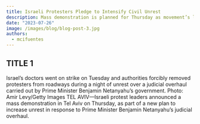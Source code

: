 ```yaml
---
title: Israeli Protesters Pledge to Intensify Civil Unrest
description: Mass demonstration is planned for Thursday as movement’s leaders say they are moving from ‘containment to offense’.
date: "2023-07-26"
image: /images/blog/blog-post-3.jpg
authors:
  - mcifuentes
---
```


## TITLE 1

Israel’s doctors went on strike on Tuesday and authorities forcibly removed protesters from roadways during a night of unrest over a judicial overhaul carried out by Prime Minister Benjamin Netanyahu’s government. Photo: Amir Levy/Getty Images
TEL AVIV—Israeli protest leaders announced a mass demonstration in Tel Aviv on Thursday, as part of a new plan to increase unrest in response to Prime Minister Benjamin Netanyahu’s judicial overhaul.
